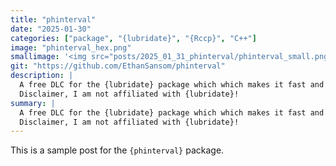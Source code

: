 ```yaml
---
title: "phinterval"
date: "2025-01-30"
categories: ["package", "{lubridate}", "{Rccp}", "C++"]
image: "phinterval_hex.png"
smallimage: '<img src="posts/2025_01_31_phinterval/phinterval_small.png">'
git: "https://github.com/EthanSansom/phinterval"
description: |
  A free DLC for the {lubridate} package which which makes it fast and easy to perform set   operations (e.g. intersection, union, set-difference) on date intervals. 
  Disclaimer, I am not affiliated with {lubridate}!
summary: |
  A free DLC for the {lubridate} package which which makes it fast and easy to perform set   operations (e.g. intersection, union, set-difference) on date intervals. 
  Disclaimer, I am not affiliated with {lubridate}!
---
```


This is a sample post for the `{phinterval}` package.
